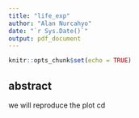 ```yaml
---
title: "life_exp"
author: "Alan Nurcahyo"
date: "`r Sys.Date()`"
output: pdf_document
---
```


```r
knitr::opts_chunk$set(echo = TRUE)
```

## abstract
we will reproduce the plot  cd 